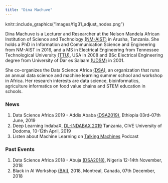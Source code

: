 ```yaml
---
title: "Dina Machuve"
---
```


knitr::include_graphics("images/fig31_adjust_nodes.png")

Dina Machuve is a Lecturer and Researcher at the Nelson Mandela African Institution of Science and Technology [(NM-AIST)](https://www.nm-aist.ac.tz){target="_blank"} in Arusha, Tanzania. She holds a PhD in Information and Communication Science and Engineering from NM-AIST in 2016, and a MS in Electrical Engineering from Tennessee Technological University [(TTU)](https://tntech.edu){target="_blank"}, USA in 2008 and BSc Electrical Engineering degree from University of Dar es Salaam [(UDSM)](https://www.udsm.ac.tz){target="_blank"} in 2001. 

She co-organizes the Data Science Africa [(DSA)](https://datascienceafrica.org){target="_blank"}, an organization that runs an annual data science and machine learning summer school and workshop in Africa. Her research interests are data science, bioinformatics, agriculture informatics on food value chains and STEM education in schools.


### News
1. Data Science Africa 2019 - Addis Ababa [(DSA2019)](http://www.datascienceafrica.org/dsa2019addis/){target="_blank"}, Ethiopia 03rd-07th June, 2019
2. Deep Learning IndabaX, [DL-INDABAX 2019](http://indabatz.ml/) Tanzania, CIVE University of Dodoma, 10-12th April, 2019
3. Listen about Machine Learning on [Talking Machines](https://www.thetalkingmachines.com/){target="_blank"} Podcast

### Past Events 
1. Data Science Africa 2018 - Abuja [(DSA2018)](http://www.datascienceafrica.org/dsa2018abuja/){target="_blank"}, Nigeria 12-14th November, 2018
2. Black in AI Workshop [(BAI)](https://blackinai.github.io/workshop/2018/cfp/){target="_blank"}, 2018, Montreal, Canada, 07th December, 2018
